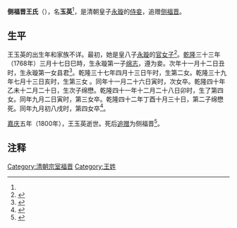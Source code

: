 {{Manchu name|[[王姓|王]]}}
{{東亞女性歷史人物
|名稱 = 仪慎亲王侧福晋王氏
|身份 = 
|國家 = {{QING}}
|時代 = 
|屆數 = 
|前任 = 
|繼任 = 
|圖片名稱 =
|圖片大小 = 
|圖片說明 = 
|姓 = 
|穆坤 = <!--清代八旗满洲人物专用-->
|名 = 玉英
|姓名 = 王氏
|字 = 
|最高職務 = 
|封爵 = 
|封號 = 
|位號 = 官女子→侍妾（庶福晋）→侧福晋（追封）
|位階 = 
|品階 = 
|御稱號 = <!--日本皇族之稱號-->
|宮號1 = <!--日本皇族之宮號-->
|宮號2 = <!--朝鮮王族之宮號-->
|封地 = 
|湯沐邑 = 
|神號 = 
|尊號 = 
|族裔 = 
|信仰 = <!--指的是宗教信仰-->
|旗籍 = <!--清朝旗人專用-->
|氏族 = 
|府邸 = 
|世系 = 
|初名 = 
|乳名 = <!--日本、朝鮮、琉球以外人物用-->
|幼名 = <!--日本人用-->
|兒名 = <!--朝鮮人用-->
|童名 = <!--琉球人用-->
|小字 = 
|號 = 
|法號 = 
|院號 = 
|其他名號 = 
|出生日期 = 
|出生地點 = 
|婚年 = 
|逝世日期 = [[嘉庆|嘉庆]]五年<br>（1800年）
|逝世地點 = {{QING}}[[北京|北京]]仪亲王府
|諡號 = 侧福晋
|墓葬 = 
|祠廟 = 
|父親 = 
|嫡母 = 
|母親 = 
|夫 = 皇八子仪慎亲王[[永璇|永璇]]
|婚姻名份 = 
|夫之父 = [[清高宗|清高宗]]纯皇帝弘历
|夫之嫡母 = [[孝贤纯皇后|孝贤纯皇后]][[富察氏|富察氏]]
|夫之母=[[淑嘉皇贵妃|淑嘉皇贵妃]]金佳氏
|夫之元配 = 
|夫之正室 = 福晋章佳氏
|夫之繼室 = 
|夫之平妻 = 
|夫之側室 = 
|兄弟 = 
|姊妹 = 
|嫡兄弟 = 
|嫡姊妹 = 
|庶兄弟 = 
|庶姊妹 = 
|同胞兄弟 = 
|同胞姊妹 = 
|異母兄弟 = 
|異母姊妹 = 
|異父兄弟 = 
|異父姊妹 = 
|繼兄弟 = 
|繼姊妹 = 
|子 = 多罗仪顺郡王[[绵志|绵志]]
|女 = 第一女县君<br>
|養子 = 
|養女 = 
|繼子 = 
|繼女 = 
|其他親屬 = 
|經歷 = 
|著作 = 
|注釋=
}}
'''侧福晋王氏'''（{{bd|18世纪||1800年||}}），名'''玉英'''<ref name=a1/>，是清朝皇子[[永璇|永璇]]的[[侍妾|侍妾]]，追赠[[侧福晋|侧福晋]]。

==生平==
王玉英的出生年和家族不详。最初，她是皇八子[[永璇|永璇]]的[[官女子|官女子]]<ref name="a1">{{cite book |title=《清宮醫案集成》}}</ref>。[[乾隆|乾隆]]三十三年（1768年）三月十七日巳時，生永璇第一子[[绵志|绵志]]，遵为妾。次年十一月十二日丑时，生永璇第一女县君<ref>{{cite book |title=《玉碟》}}</ref>。乾隆三十七年四月十三日午时，生第二女。乾隆三十九年七月十三日亥时，生第三女 。同年十一月二十六日寅时，次女卒。乾隆四十年乙未十二月二十日，生次子绵懋。乾隆四十一年十二月二十八日卯时，生了第四女。同年九月二日寅时，第三女卒。乾隆四十二年丁酉十月三十日，第二子绵懋死。同年九月初八戌时，第四女卒<ref>{{cite book |title=《列祖女孙直档》}}</ref>。

[[嘉庆|嘉庆]]五年（1800年），王玉英逝世。死后[[追赠|追赠]]为侧福晋<ref>{{cite book |title=《為绵志生母王氏已故著施恩追封仪亲王侧福晋事》}}</ref>。

==注释==
{{reflist}}

[[Category:清朝宗室福晋|Category:清朝宗室福晋]]
[[Category:王姓|Category:王姓]]